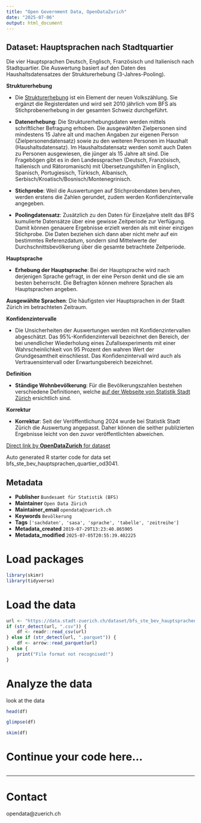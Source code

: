 ```yaml
---
title: "Open Government Data, OpenDataZurich"
date: "2025-07-06"
output: html_document
---
```


## Dataset: Hauptsprachen nach Stadtquartier

Die vier Hauptsprachen Deutsch, Englisch, Französisch und Italienisch nach Stadtquartier. Die Auswertung basiert auf den Daten des Haushaltsdatensatzes der Strukturerhebung (3-Jahres-Pooling).

**Strukturerhebung**

- Die [Strukturerhebung](https://www.bfs.admin.ch/bfs/de/home/statistiken/bevoelkerung/erhebungen/se.html) ist ein Element der neuen Volkszählung. Sie ergänzt die Registerdaten und wird seit 2010 jährlich vom BFS als Stichprobenerhebung in der gesamten Schweiz durchgeführt. 

- **Datenerhebung**: Die Strukturerhebungsdaten werden mittels schriftlicher Befragung erhoben. Die ausgewählten Zielpersonen sind mindestens 15 Jahre alt und machen Angaben zur eigenen Person (Zielpersonendatensatz) sowie zu den weiteren Personen im Haushalt (Haushaltsdatensatz). Im Haushaltsdatensatz werden somit auch Daten zu Personen ausgewiesen, die jünger als 15 Jahre alt sind. Die Fragebögen gibt es in den  Landessprachen (Deutsch, Französisch, Italienisch und Rätoromanisch) mit Übersetzungshilfen in Englisch, Spanisch, Portugiesisch, Türkisch, Albanisch, Serbisch/Kroatisch/Bosnisch/Montenegrinisch. 

- **Stichprobe**: Weil die Auswertungen auf Stichprobendaten beruhen, werden erstens die Zahlen gerundet, zudem werden Konfidenzintervalle angegeben.

- **Poolingdatensatz**: Zusätzlich zu den Daten für Einzeljahre stellt das BFS kumulierte Datensätze über eine gewisse Zeitperiode zur Verfügung. Damit können genauere Ergebnisse erzielt werden als mit einer einzigen Stichprobe. Die Daten beziehen sich dann aber nicht mehr auf ein bestimmtes Referenzdatum, sondern sind Mittelwerte der Durchschnittsbevölkerung über die gesamte betrachtete Zeitperiode.

 

[]()

**Hauptsprache**

- **Erhebung der Hauptsprache**: 
Bei der Hauptsprache wird nach derjenigen Sprache gefragt, in der eine Person denkt und die sie am besten beherrscht. Die Befragten können mehrere Sprachen als Hauptsprachen angeben. 

**Ausgewählte Sprachen**: Die häufigsten vier Hauptsprachen in der Stadt Zürich im betrachteten Zeitraum.

 

[]()

**Konfidenzintervalle**

- Die Unsicherheiten der Auswertungen werden mit Konfidenzintervallen abgeschätzt. Das 95%-Konfidenzintervall bezeichnet den Bereich, der bei unendlicher Wiederholung eines Zufallsexperiments mit einer Wahrscheinlichkeit von 95 Prozent den wahren Wert der Grundgesamtheit einschliesst. Das Konfidenzintervall wird auch als Vertrauensintervall oder Erwartungsbereich bezeichnet.

 

[]()

**Definition**

- **Ständige Wohnbevölkerung**: 
Für die Bevölkerungszahlen bestehen verschiedene Definitionen, welche [auf der Webseite von Statistik Stadt Zürich](https://www.stadt-zuerich.ch/de/politik-und-verwaltung/statistik-und-daten/daten/bevoelkerung/bestand-und-entwicklung/bevoelkerungsdefinition.html) ersichtlich sind.

 

[]()

**Korrektur**

- **Korrektur**: 
Seit der Veröffentlichung 2024 wurde bei Statistik Stadt Zürich die Auswertung angepasst. Daher können die seither publizierten Ergebnisse leicht von den zuvor veröffentlichten abweichen.
 

[]()



[Direct link by **OpenDataZurich** for dataset](https://data.stadt-zuerich.ch/dataset/bfs_ste_bev_hauptsprachen_quartier_od3041)

Auto generated R starter code for data set bfs_ste_bev_hauptsprachen_quartier_od3041.

## Metadata

- **Publisher** `Bundesamt für Statistik (BFS)`
- **Maintainer** `Open Data Zürich`
- **Maintainer_email** `opendata@zuerich.ch`
- **Keywords** `Bevölk­erung`
- **Tags** `['sachdaten', 'sasa', 'sprache', 'tabelle', 'zeitreihe']`
- **Metadata_created** `2019-07-29T13:23:40.865905`
- **Metadata_modified** `2025-07-05T20:55:39.402225`


# Load packages

```r
library(skimr)
library(tidyverse)
```

# Load the data

```r
url <- "https://data.stadt-zuerich.ch/dataset/bfs_ste_bev_hauptsprachen_quartier_od3041/download/BEV304OD3041.csv"
if (str_detect(url, ".csv")) {
    df <- readr::read_csv(url)
} else if (str_detect(url, ".parquet")) {
    df <- arrow::read_parquet(url)
} else {
    print("File format not recognised!")
}
```

# Analyze the data

look at the data
```r
head(df)
```

```r
glimpse(df)
```

```r
skim(df)
```

# Continue your code here...

```r

```

------------------------------------------------------------------------

# Contact

opendata@zuerich.ch
